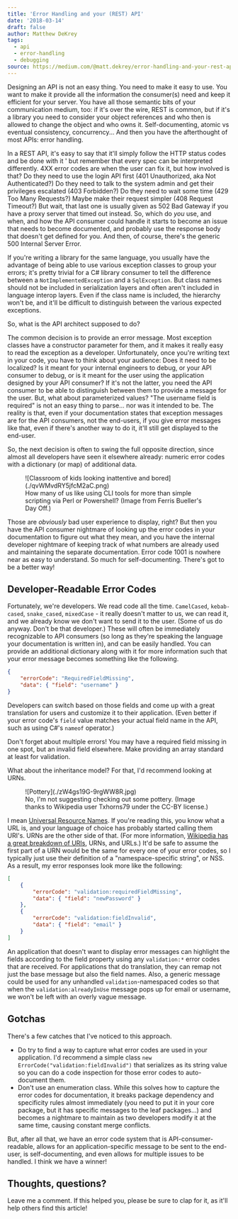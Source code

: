 ```yaml
---
title: 'Error Handling and your (REST) API'
date: '2018-03-14'
draft: false
author: Matthew DeKrey
tags:
  - api
  - error-handling
  - debugging
source: https://medium.com/@matt.dekrey/error-handling-and-your-rest-api-6473fb6bfbfe
---
```



Designing an API is not an easy thing. You need to make it easy to use. You want to make it provide all the information the consumer(s) need and keep it efficient for your server. You have all those semantic bits of your communication medium, too: if it's over the wire, REST is common, but if it's a library you need to consider your object references and who then is allowed to change the object and who owns it. Self-documenting, atomic vs eventual consistency, concurrency... And then you have the afterthought of most APIs: error handling.

In a REST API, it's easy to say that it'll simply follow the HTTP status codes and be done with it ' but remember that every spec can be interpreted differently. 4XX error codes are when the user can fix it, but how involved is that? Do they need to use the login API first (401 Unauthorized, aka Not Authenticated?) Do they need to talk to the system admin and get their privileges escalated (403 Forbidden?) Do they need to wait some time (429 Too Many Requests?) Maybe make their request simpler (408 Request Timeout?) But wait, that last one is usually given as 502 Bad Gateway if you have a proxy server that timed out instead. So, which do _you_ use, and when, and how the API consumer could handle it starts to become an issue that needs to become documented, and probably use the response body that doesn't get defined for you. And then, of course, there's the generic 500 Internal Server Error.

If you're writing a library for the same language, you usually have the advantage of being able to use various exception classes to group your errors; it's pretty trivial for a C# library consumer to tell the difference between a `NotImplementedException` and a `SqlException`. But class names should not be included in serialization layers and often aren't included in language interop layers. Even if the class name is included, the hierarchy won't be, and it'll be difficult to distinguish between the various expected exceptions.

So, what is the API architect supposed to do?

The common decision is to provide an error message. Most exception classes have a constructor parameter for them, and it makes it really easy to read the exception as a developer. Unfortunately, once you're writing text in your code, you have to think about your audience: Does it need to be localized? Is it meant for your internal engineers to debug, or your API consumer to debug, or is it meant for the user using the application designed by your API consumer? If it's not the latter, you need the API consumer to be able to distinguish between them to provide a message for the user. But, what about parameterized values? "The username field is required" is not an easy thing to parse... nor was it intended to be. The reality is that, even if your documentation states that exception messages are for the API consumers, not the end-users, if you give error messages like that, even if there's another way to do it, it'll still get displayed to the end-user.

So, the next decision is often to swing the full opposite direction, since almost all developers have seen it elsewhere already: numeric error codes with a dictionary (or map) of additional data.

<figure>
	![Classroom of kids looking inattentive and bored](./qvWMvdRY5jfcM2aC.png)
	<FigCaption>
		How many of us like using CLI tools for more than simple scripting via Perl
		or Powershell? (Image from Ferris Bueller's Day Off.)
	</FigCaption>
</figure>

Those are _obviously_ bad user experience to display, right? But then you have the API consumer nightmare of looking up the error codes in your documentation to figure out what they mean, and you have the internal developer nightmare of keeping track of what numbers are already used and maintaining the separate documentation. Error code 1001 is nowhere near as easy to understand. So much for self-documenting. There's got to be a better way!

## Developer-Readable Error Codes

Fortunately, we're developers. We read code all the time. `CamelCased`, `kebab-cased`, `snake_cased`, `mixedCase` - it really doesn't matter to us, we can read it, and we already know we don't want to send it to the user. (Some of us do anyway. Don't be that developer.) These will often be immediately recognizable to API consumers (so long as they're speaking the language your documentation is written in), and can be easily handled. You can provide an additional dictionary along with it for more information such that your error message becomes something like the following.

```json
{
	"errorCode": "RequiredFieldMissing",
	"data": { "field": "username" }
}
```

Developers can switch based on those fields and come up with a great translation for users and customize it to their application. (Even better if your error code's `field` value matches your actual field name in the API, such as using C#'s `nameof` operator.)

Don't forget about multiple errors! You may have a required field missing in one spot, but an invalid field elsewhere. Make providing an array standard at least for validation.

What about the inheritance model? For that, I'd recommend looking at URNs.

<figure>
	![Pottery](./zW4gs19G-9rgWW8R.jpg)
	<FigCaption>
		No, I'm not suggesting checking out some pottery. (Image thanks to Wikipedia
		user Txhorns79 under the CC-BY license.)
	</FigCaption>
</figure>

I mean [Universal Resource Names](https://en.wikipedia.org/wiki/Uniform_Resource_Name). If you're reading this, you know what a URL is, and your language of choice has probably started calling them URI's. URNs are the other side of that. (For more information, [Wikipedia has a great breakdown of URIs](https://en.wikipedia.org/wiki/Uniform_Resource_Identifier), URNs, and URLs.) It'd be safe to assume the first part of a URN would be the same for every one of your error codes, so I typically just use their definition of a "namespace-specific string", or NSS. As a result, my error responses look more like the following:

```json
[
	{
		"errorCode": "validation:requiredFieldMissing",
		"data": { "field": "newPassword" }
	},
	{
		"errorCode": "validation:fieldInvalid",
		"data": { "field": "email" }
	}
]
```

An application that doesn't want to display error messages can highlight the fields according to the field property using any `validation:*` error codes that are received. For applications that do translation, they can remap not just the base message but also the field names. Also, a generic message could be used for any unhandled `validation`\-namespaced codes so that when the `validation:alreadyInUse` message pops up for email or username, we won't be left with an overly vague message.

## Gotchas

There's a few catches that I've noticed to this approach.

- Do try to find a way to capture what error codes are used in your application. I'd recommend a simple class `new ErrorCode("validation:fieldInvalid")` that serializes as its string value so you can do a code inspection for those error codes to auto-document them.
- Don't use an enumeration class. While this solves how to capture the error codes for documentation, it breaks package dependency and specificity rules almost immediately (you need to put it in your core package, but it has specific messages to the leaf packages...) and becomes a nightmare to maintain as two developers modify it at the same time, causing constant merge conflicts.

But, after all that, we have an error code system that is API-consumer-readable, allows for an application-specific message to be sent to the end-user, is self-documenting, and even allows for multiple issues to be handled. I think we have a winner!

## Thoughts, questions?

Leave me a comment. If this helped you, please be sure to clap for it, as it'll help others find this article!

